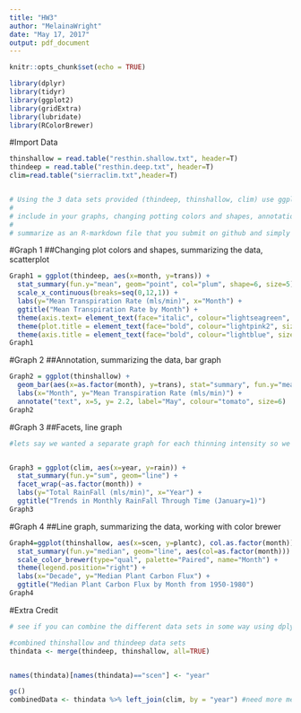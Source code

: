 ```yaml
---
title: "HW3"
author: "MelainaWright"
date: "May 17, 2017"
output: pdf_document
---
```


```r
knitr::opts_chunk$set(echo = TRUE)
```

```r

library(dplyr)
library(tidyr)
library(ggplot2)
library(gridExtra)
library(lubridate)
library(RColorBrewer)

```

#Import Data
```r

thinshallow = read.table("resthin.shallow.txt", header=T)
thindeep = read.table("resthin.deep.txt", header=T)
clim=read.table("sierraclim.txt",header=T)


# Using the 3 data sets provided (thindeep, thinshallow, clim) use ggplot to generate 4 different graphs - that demonstrate the use of ggplot
# 
# include in your graphs, changing potting colors and shapes, annotation, summarizing the data, different plot types, and the use of facet 
# 
# summarize as an R-markdown file that you submit on github and simply include the link here on gauchspace when you have completed the assignment

```

#Graph 1
##Changing plot colors and shapes, summarizing the data, scatterplot
```r


Graph1 = ggplot(thindeep, aes(x=month, y=trans)) +
  stat_summary(fun.y="mean", geom="point", col="plum", shape=6, size=5) +
  scale_x_continuous(breaks=seq(0,12,1)) +
  labs(y="Mean Transpiration Rate (mls/min)", x="Month") +
  ggtitle("Mean Transpiration Rate by Month") +
  theme(axis.text= element_text(face="italic", colour="lightseagreen", size=10)) +
  theme(plot.title = element_text(face="bold", colour="lightpink2", size=20)) +
  theme(axis.title = element_text(face="bold", colour="lightblue", size=15))
Graph1


```


#Graph 2
##Annotation, summarizing the data, bar graph
```r

Graph2 = ggplot(thinshallow) +
  geom_bar(aes(x=as.factor(month), y=trans), stat="summary", fun.y="mean", fill="navy") +
  labs(x="Month", y="Mean Transpiration Rate (mls/min)") +
  annotate("text", x=5, y= 2.2, label="May", colour="tomato", size=6)
Graph2


```


#Graph 3
##Facets, line graph
```r
#lets say we wanted a separate graph for each thinning intensity so we could see how decade impacted recovery


Graph3 = ggplot(clim, aes(x=year, y=rain)) +
  stat_summary(fun.y="sum", geom="line") +
  facet_wrap(~as.factor(month)) +
  labs(y="Total RainFall (mls/min)", x="Year") +
  ggtitle("Trends in Monthly RainFall Through Time (January=1)")
Graph3


```


#Graph 4
##Line graph, summarizing the data, working with color brewer
```r

Graph4=ggplot(thinshallow, aes(x=scen, y=plantc), col.as.factor(month)) +
  stat_summary(fun.y="median", geom="line", aes(col=as.factor(month))) +
  scale_color_brewer(type="qual", palette="Paired", name="Month") +
  theme(legend.position="right") +
  labs(x="Decade", y="Median Plant Carbon Flux") +
  ggtitle("Median Plant Carbon Flux by Month from 1950-1980")
Graph4

```


#Extra Credit
```r
# see if you can combine the different data sets in some way using dplyr tools

#combined thinshallow and thindeep data sets
thindata <- merge(thindeep, thinshallow, all=TRUE)


names(thindata)[names(thindata)=="scen"] <- "year"

gc()
combinedData <- thindata %>% left_join(clim, by = "year") #need more memory on my computer to combine the thindata and clim datasets


```